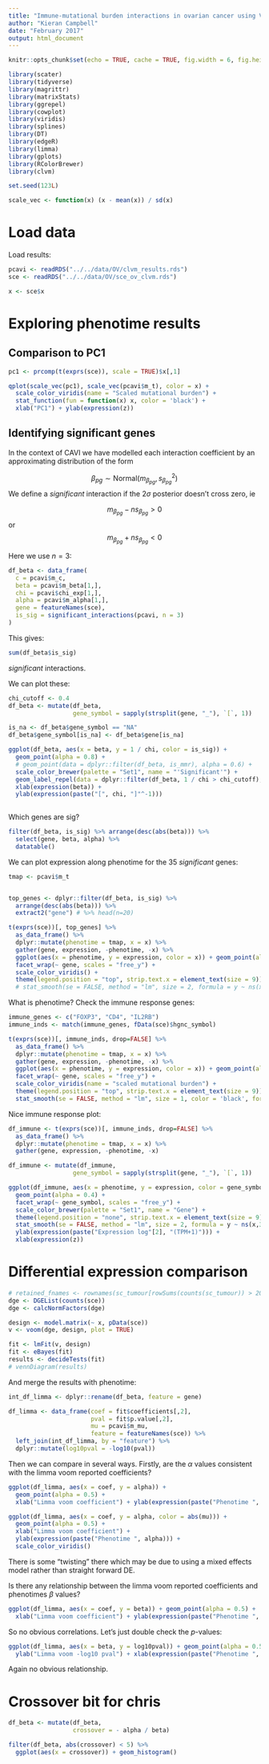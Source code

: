 ```yaml
---
title: "Immune-mutational burden interactions in ovarian cancer using Variational Bayes Phenotime"
author: "Kieran Campbell"
date: "February 2017"
output: html_document
---
```


```r
knitr::opts_chunk$set(echo = TRUE, cache = TRUE, fig.width = 6, fig.height = 4)

library(scater)
library(tidyverse)
library(magrittr)
library(matrixStats)
library(ggrepel)
library(cowplot)
library(viridis)
library(splines)
library(DT)
library(edgeR)
library(limma)
library(gplots)
library(RColorBrewer)
library(clvm)

set.seed(123L)

scale_vec <- function(x) (x - mean(x)) / sd(x)

```

# Load data

Load results:

```r
pcavi <- readRDS("../../data/OV/clvm_results.rds")
sce <- readRDS("../../data/OV/sce_ov_clvm.rds")

x <- sce$x
```

# Exploring phenotime results

## Comparison to PC1

```r
pc1 <- prcomp(t(exprs(sce)), scale = TRUE)$x[,1]

qplot(scale_vec(pc1), scale_vec(pcavi$m_t), color = x) +
  scale_color_viridis(name = "Scaled mutational burden") +
  stat_function(fun = function(x) x, color = 'black') + 
  xlab("PC1") + ylab(expression(z))
```

## Identifying significant genes

In the context of CAVI we have modelled each interaction coefficient by an approximating distribution of the form

$$ \beta_{pg} \sim \text{Normal}(m_{\beta_{pg}}, s_{\beta_{pg}}^2) $$
We define a _significant_ interaction if the $2 \sigma$ posterior doesn't cross zero, ie

$$ m_{\beta_{pg}} - n s_{\beta_{pg}} > 0 $$
or
$$ m_{\beta_{pg}} + n s_{\beta_{pg}} < 0 $$

Here we use $n=3$:

```r
df_beta <- data_frame(
  c = pcavi$m_c,
  beta = pcavi$m_beta[1,],
  chi = pcavi$chi_exp[1,],
  alpha = pcavi$m_alpha[1,],
  gene = featureNames(sce),
  is_sig = significant_interactions(pcavi, n = 3)
)
```

This gives:

```r
sum(df_beta$is_sig)
```

_significant_ interactions.

We can plot these:

```r
chi_cutoff <- 0.4
df_beta <- mutate(df_beta, 
                  gene_symbol = sapply(strsplit(gene, "_"), `[`, 1))

is_na <- df_beta$gene_symbol == "NA"
df_beta$gene_symbol[is_na] <- df_beta$gene[is_na]

ggplot(df_beta, aes(x = beta, y = 1 / chi, color = is_sig)) + 
  geom_point(alpha = 0.8) +
  # geom_point(data = dplyr::filter(df_beta, is_mmr), alpha = 0.6) +
  scale_color_brewer(palette = "Set1", name = "'Significant'") +
  geom_label_repel(data = dplyr::filter(df_beta, 1 / chi > chi_cutoff), aes(label = gene_symbol)) +
  xlab(expression(beta)) +
  ylab(expression(paste("[", chi, "]"^-1)))
  
```

Which genes are sig?

```r
filter(df_beta, is_sig) %>% arrange(desc(abs(beta))) %>% 
  select(gene, beta, alpha) %>% 
  datatable()
```

We can plot expression along phenotime for the 35 _significant_ genes:

```r
tmap <- pcavi$m_t


top_genes <- dplyr::filter(df_beta, is_sig) %>% 
  arrange(desc(abs(beta))) %>% 
  extract2("gene") # %>% head(n=20)

t(exprs(sce))[, top_genes] %>% 
  as_data_frame() %>% 
  dplyr::mutate(phenotime = tmap, x = x) %>% 
  gather(gene, expression, -phenotime, -x) %>% 
  ggplot(aes(x = phenotime, y = expression, color = x)) + geom_point(alpha = 0.4) +
  facet_wrap(~ gene, scales = "free_y") + 
  scale_color_viridis() +
  theme(legend.position = "top", strip.text.x = element_text(size = 9))# +
  # stat_smooth(se = FALSE, method = "lm", size = 2, formula = y ~ ns(x,3))
```


What is phenotime? Check the immune response genes:

```r
immune_genes <- c("FOXP3", "CD4", "IL2RB")
immune_inds <- match(immune_genes, fData(sce)$hgnc_symbol)

t(exprs(sce))[, immune_inds, drop=FALSE] %>% 
  as_data_frame() %>% 
  dplyr::mutate(phenotime = tmap, x = x) %>% 
  gather(gene, expression, -phenotime, -x) %>% 
  ggplot(aes(x = phenotime, y = expression, color = x)) + geom_point(alpha = 0.4) +
  facet_wrap(~ gene, scales = "free_y") + 
  scale_color_viridis(name = "scaled mutational burden") +
  theme(legend.position = "top", strip.text.x = element_text(size = 9)) +
  stat_smooth(se = FALSE, method = "lm", size = 1, color = 'black', formula = y ~ ns(x,3))
```

Nice immune response plot:

```r
df_immune <- t(exprs(sce))[, immune_inds, drop=FALSE] %>% 
  as_data_frame() %>% 
  dplyr::mutate(phenotime = tmap, x = x) %>% 
  gather(gene, expression, -phenotime, -x)

df_immune <- mutate(df_immune, 
                  gene_symbol = sapply(strsplit(gene, "_"), `[`, 1))

ggplot(df_immune, aes(x = phenotime, y = expression, color = gene_symbol)) + 
  geom_point(alpha = 0.4) +
  facet_wrap(~ gene_symbol, scales = "free_y") + 
  scale_color_brewer(palette = "Set1", name = "Gene") +
  theme(legend.position = "none", strip.text.x = element_text(size = 9)) +
  stat_smooth(se = FALSE, method = "lm", size = 2, formula = y ~ ns(x,3)) +
  ylab(expression(paste("Expression log"[2], "(TPM+1)"))) +
  xlab(expression(z))

```





# Differential expression comparison


```r
# retained_fnames <- rownames(sc_tumour[rowSums(counts(sc_tumour)) > 20, ])
dge <- DGEList(counts(sce))
dge <- calcNormFactors(dge)

design <- model.matrix(~ x, pData(sce))
v <- voom(dge, design, plot = TRUE)

fit <- lmFit(v, design)
fit <- eBayes(fit)
results <- decideTests(fit)
# vennDiagram(results)
```

And merge the results with phenotime:

```r
int_df_limma <- dplyr::rename(df_beta, feature = gene)

df_limma <- data_frame(coef = fit$coefficients[,2], 
                       pval = fit$p.value[,2],
                       mu = pcavi$m_mu,
                       feature = featureNames(sce)) %>% 
  left_join(int_df_limma, by = "feature") %>% 
  dplyr::mutate(log10pval = -log10(pval)) 
```

Then we can compare in several ways. Firstly, are the $\alpha$ values consistent with the limma voom reported coefficients?

```r
ggplot(df_limma, aes(x = coef, y = alpha)) + 
  geom_point(alpha = 0.5) +
  xlab("Limma voom coefficient") + ylab(expression(paste("Phenotime ", alpha)))

ggplot(df_limma, aes(x = coef, y = alpha, color = abs(mu))) + 
  geom_point(alpha = 0.5) +
  xlab("Limma voom coefficient") + 
  ylab(expression(paste("Phenotime ", alpha))) +
  scale_color_viridis()
```

There is some "twisting" there which may be due to using a mixed effects model rather than straight forward DE.

Is there any relationship between the limma voom reported coefficients and phenotimes $\beta$ values?

```r
ggplot(df_limma, aes(x = coef, y = beta)) + geom_point(alpha = 0.5) +
  xlab("Limma voom coefficient") + ylab(expression(paste("Phenotime ", beta)))
```

So no obvious correlations. Let's just double check the $p$-values:

```r
ggplot(df_limma, aes(x = beta, y = log10pval)) + geom_point(alpha = 0.5) +
  ylab("Limma voom -log10 pval") + xlab(expression(paste("Phenotime ", beta)))
```

Again no obvious relationship.

# Crossover bit for chris

```r
df_beta <- mutate(df_beta,
                  crossover = - alpha / beta)

filter(df_beta, abs(crossover) < 5) %>% 
  ggplot(aes(x = crossover)) + geom_histogram()
```
